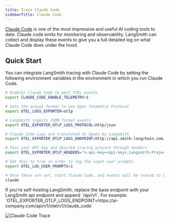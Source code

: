 ```yaml
---
title: Trace Claude Code
sidebarTitle: Claude Code
---
```


[Claude Code](https://docs.anthropic.com/en/docs/claude-code) is one of the most impressive and useful AI coding tools to date. Claude code emits  for monitoring and observability. LangSmith can collect and display these events to give you a full detailed log on what Claude Code does under the hood.

## Quick Start

You can integrate LangSmith tracing with Claude Code by setting the following environment variables in the environment in which you run Claude Code.

```bash
# Enables Claude Code to emit OTEL events
export CLAUDE_CODE_ENABLE_TELEMETRY=1

# Sets the output format to use Open Telemetry Protocol
export OTEL_LOGS_EXPORTER=otlp

# LangSmith ingests JSON format events
export OTEL_EXPORTER_OTLP_LOGS_PROTOCOL=http/json

# Claude Code Logs are translated to Spans by LangSmith
export OTEL_EXPORTER_OTLP_LOGS_ENDPOINT=http://api.smith.langchain.com/otel/v1/claude_code

# Pass your API key and desired tracing project through headers
export OTEL_EXPORTER_OTLP_HEADERS="x-api-key=<api-key>,Langsmith-Project=<project-name>"

# Set this to true in order to log the input user prompts
export OTEL_LOG_USER_PROMPTS=1

# Once these are set, start Claude Code, and events will be traced to LangSmith
claude
```

<Note>
  If you're self-hosting LangSmith, replace the base endpoint with your LangSmith api endpoint and append `/api/v1`. For example: `OTEL_EXPORTER_OTLP_LOGS_ENDPOINT=https://ai-company.com/api/v1/otel/v1/claude_code`
</Note>

![Claude Code Trace](/langsmith/images/claude-code-trace.png)
